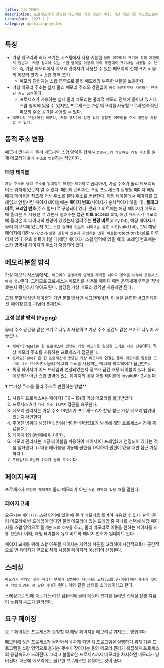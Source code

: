 ```yaml
---
title: 가상 메모리
description: 프로세스에게 할당된 메모리는 가상 메모리이다. 가상 메모리를 제공함으로써 이론 상으로 프로세스는 물리 메모리의 크기와 상관없이 무한한 메모리 공간을 사용할 수 있다.
createDate: 2023.1.2
category: operating-system
---
```


## 특징

- 가상 메모리의 최대 크기는 시스템에서 사용 가능한 `물리 메모리의 크기에 의해 제한되지 않는다. 저장 장치에 있는 스왑 영역을 이용해 거의 무한대의 크기처럼 사용할 수 있다.` 즉, 가상 메모리에서 메모리 관리자가 사용할 수 있는 메모리의 전체 크기 = 물리 메모리 크기 + 스왑 영역 크기
  - 메모리 관리자는 스왑 영역으로 물리 메모리의 부족한 부분을 보충한다.
- 가상 메모리 주소는 실제 물리 메모리 주소와 상관없이 `항상 0번지부터 시작하는 연속된 주소 공간`이다.
  - 프로세스가 사용하는 실제 물리 메모리는 물리적 메모리 전체에 흩어져 있거나 스왑 영역에 있을 수 있지만, 프로세스는 가상 메모리를 사용함으로써 연속적인 메모리 주소 공간을 사용할 수 있다.
- `메모리의 유형(메인 메모리, 저장 장치)에 상관 없이 통합된 메모리를 주소 공간을 사용할 수 있다.`

## 동적 주소 변환

메모리 관리자가 물리 메모리와 스왑 영역을 합쳐서 `프로세스가 사용하는 가상 주소`를 실제 메모리의 `물리 주소로 변환`하는 작업이다.

### 매핑 테이블

`가상 주소와 물리 주소를 일대일로 매칭한 테이블`로 관리하여, 가상 주소가 물리 메모리의 어느 위치에 있는지 알 수 있다. 메모리 관리자는 특정 프로세스가 실행될 때마다 해당 매핑 테이블을 참조해 가상 주소를 물리 주소로 변환한다.
매핑 테이블에서 페이지를 프레임과 연결시킨 페이지 테이블에는 **페이지 번호**(페이지가 순차적이지 않을 때), **플래그 비트**, **프레임 번호**(주소 필드)로 구성되어 있다. 플래그 비트에는 해당 페이지가 메모리에 올라온 후 사용된 적 있는지 알려주는 **접근 비트**(access bit), 해당 페이지가 메모리에 올라온 후 데이터의 변경이 있었는지 알려주는 **변경 비트**(dirty bit), 해당 페이지가 물리 메모리에 있는지 또는 `스왑 영역에 있는지 나타내는 유효 비트`(valid bit), 그외 해당 페이지에 대한 `읽기/쓰기/실행 권한이 있는지 확인하는 권한 비트`(protection bits)로 이루어져 있다. 유효 비트가 1일 때(해당 페이지가 스왑 영역에 있을 때)의 프레임 번호에는 스왑 영역 내 페이지의 주소가 저장되어 있다.

## 메모리 분할 방식

가상 메모리 시스템에서는 `메모리의 운영체제 영역을 제외한 나머지 영역을 나누어 프로세스에게 할당`한다. 그러므로 프로세스는 메모리를 사용할 때마다 매번 운영체제 영역을 침범했는지 확인하지 않아도 된다. 할당된 가상 메모리 영역만 사용하면 된다.

고정 분할 방식인 페이징과 가변 분할 방식인 세그먼테이션, 이 둘을 혼합한 세그먼테이션-페이징 혼용 기법이 존재한다.

### 고정 분할 방식 (Paging)

물리 주소 공간을 같은 크기로 나누어 사용하고 가상 주소 공간도 같은 크기로 나누어 사용한다.

<Picture src="virtual-memory.png" />

- `페이지(Page)는 한 프로세스에 할당된 가상 메모리를 일정한 크기로 나눈 단위`이다. 가상 메모리 주소를 사용하는 프로세스가 접근한다.
- `프레임(Fame) 은 한 프로세스에 할당된 가상 메모리에 연결된 물리 메모리를 일정한 크기로 나눈 단위`이다. 물리 메모리 주소를 사용하는 메모리 하드웨어가 접근한다.
- 특정 페이지가 어느 프레임과 연결되었는지 정보가 담긴 매핑 테이블이 있다. 물리 메모리가 아닌 스왑 영역에 있는 페이지의 경우 매핑 테이블에 invalid라 표시된다.

<aside>
❓ **가상 주소를 물리 주소로 변환하는 방법**

1. 사용자 프로세스A는 페이지1 (10 ~ 19)의 가상 메모리를 할당받았다.
2. 프로세스 A가 `가상 주소 18번지` 접근을 요구한다.
3. 메모리 관리자는 가상 주소 18번지가 프로세스 A가 할당 받은 가상 메모리 범위내 있는지 확인한다.
4. 주어진 범위에 해당한다.(범위 밖이면 인터럽트가 발생해 해당 프로세스는 강제 종료된다.)
5. 페이지 1의 8번째에 위치한다.
6. 메모리 관리자는 매핑 테이블을 이용하여 페이지1이 프레임3에 연결되어 있다는 것을 알아낸다. (+매핑 테이블을 이용해 권한을 파악하여 권한이 있을 때만 접근 가능하다.)
7. `프레임3의 8번째 위치가 물리 주소`이다.

</aside>

## 페이지 부재

프로세스가 `요청한 페이지가` 물리 메모리가 아닌 `스왑 영역에 있을 때`를 말한다.

### 페이지 교체

요구되는 페이지가 스왑 영역에 있을 때 물리 메모리로 옮겨야 사용할 수 있다. 만약 물리 메모리에 빈 프레임이 없다면 물리 메모리에 있는 프레임 중 하나를 선택해 해당 페이지를 스왑 영역으로 옮기는 `스왑 아웃`을 하고, 물리 메모리로 이동을 원하는 페이지를 `스왑 인`한다. 이때, 매핑 테이블에 유효 비트와 페이지 번호가 업데이트 된다.

페이지 교체를 위해 스왑 아웃될 페이지는 지역성 이론을 고려하여 시간적으로나 공간적으로 먼 페이지가 앞으로 적게 사용될 페이지라 예상되어 선정된다.

## 스레싱

`메모리가 꽉차면 잦은 페이지 부재가 발생하여 페이지를 교체(스왑 인/아웃)하는 횟수가 잦아져 작업이 멈춘 것 같은 상태`가 된다. 이와 같은 상태를 스레싱이라고 한다.

스레싱으로 인해 속도가 느려진 컴퓨터에 물리 메모리 크기를 늘리면 스레싱 발생 지점이 늦춰져 속도가 빨라진다.

## 요구 페이징

요구 페이징은 프로세스가 요청할 때 해당 페이지를 메모리로 가져오는 방법이다.

메모리에 많은 프로세스가 올라와서 꽉차게 되면 새 프로그램을 실행하기 위해 기존 프로그램을 스왑 영역으로 옮기는 횟수가 잦아지는 등의 메모리 관리가 복잡해져 프로세스의 응답속도가 느려진다. 그리고 불필요한 프로세스까지 메모리를 차지하면 메모리가 낭비된다. 때문에 메모리에는 필요한 프로세스만 유지하는 것이 좋다.
